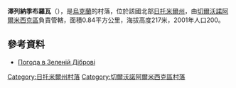 {{coord|50|33|52|N|28|3|57|E|scale:10000|display=title}}

'''澤列納季布羅瓦'''（{{lang-uk|Зелена Діброва}}），是[[烏克蘭|烏克蘭]]的村落，位於該國北部[[日托米爾州|日托米爾州]]，由[[切爾沃諾阿爾米西克區|切爾沃諾阿爾米西克區]]負責管轄，面積0.84平方公里，海拔高度217米，2001年人口200。

==參考資料==
*[http://weather.in.ua/ua/zhitomirskaja/8801 Погода в Зеленій Діброві] {{Wayback|url=http://weather.in.ua/ua/zhitomirskaja/8801 |date=20160305075646 }}

{{DEFAULTSORT:Зелена Діброва}}
[[Category:日托米爾州村落|Category:日托米爾州村落]]
[[Category:切爾沃諾阿爾米西克區村落|Category:切爾沃諾阿爾米西克區村落]]


{{Zhytomyr-geo-stub}}